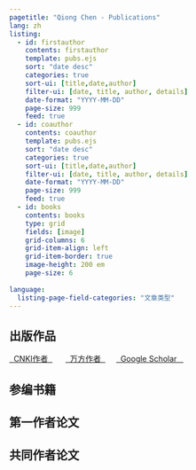 ```yaml
---
pagetitle: "Qiong Chen - Publications"
lang: zh
listing:
  - id: firstauthor
    contents: firstauthor
    template: pubs.ejs
    sort: "date desc"
    categories: true
    sort-ui: [title,date,author]
    filter-ui: [date, title, author, details]
    date-format: "YYYY-MM-DD"
    page-size: 999
    feed: true
  - id: coauthor
    contents: coauthor
    template: pubs.ejs
    sort: "date desc"
    categories: true
    sort-ui: [title,date,author]
    filter-ui: [date, title, author, details]
    date-format: "YYYY-MM-DD"
    page-size: 999
    feed: true
  - id: books
    contents: books
    type: grid
    fields: [image]
    grid-columns: 6
    grid-item-align: left
    grid-item-border: true
    image-height: 200 em
    page-size: 6
    
language:
  listing-page-field-categories: "文章类型"
---
```


## 出版作品
[&nbsp;&nbsp;CNKI作者&nbsp;&nbsp;](https://kns.cnki.net/kcms/detail/knetsearch.aspx?sfield=au&skey=陈琼&code=000033286925&v=L99VyCTXNqM33Iuyy_4c1O5o_4zvwh6EMZ8EGPBPbRz3L2FSij4Nu8tOzs8xmWMq){.badge .badge-large}
 &nbsp;&nbsp;&nbsp;&nbsp; [&nbsp;&nbsp;万方作者&nbsp;&nbsp;](https://fx.wanfangdata.com.cn/scholartrends/detail?scholar_id=a0003863732&scholar_name=陈琼&org_name=河南省肿瘤医院%3B郑州大学附属肿瘤医院){.badge .badge-large}&nbsp;&nbsp;&nbsp;&nbsp;   [&nbsp;&nbsp;Google Scholar &nbsp;&nbsp;](https://scholar.google.com/citations?user=KKgW5AwAAAAJ&hl=zh-CN){.badge .badge-large}   

## 参编书籍

::: {#books}
:::




## 第一作者论文

::: {#firstauthor}
:::


## 共同作者论文

::: {#coauthor}
:::
